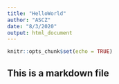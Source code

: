 ```yaml
---
title: "HelloWorld"
author: "ASCZ"
date: "8/3/2020"
output: html_document
---
```


```r
knitr::opts_chunk$set(echo = TRUE)
```

## This is a markdown file
